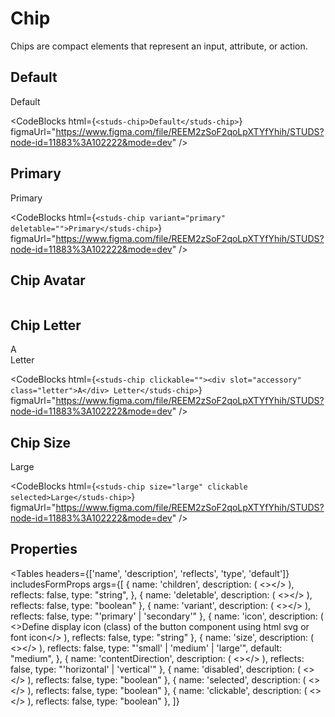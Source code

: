 # Chip

<HeaderComponent
  htmlTag="studs-chip"
  jsxTag="StudsChip"
  version="Since 2.0"
  status="Unstable"
  urlGithub="display/chip.ts"
  urlStrbook="studs-display-chip--docs"
/>

Chips are compact elements that represent an input, attribute, or action.

## Default

<ResizerFeatures>
  <studs-chip>Default</studs-chip>
</ResizerFeatures>

<CodeBlocks
  html={`
<studs-chip>Default</studs-chip>
  `}
  figmaUrl="https://www.figma.com/file/REEM2zSoF2qoLpXTYfYhih/STUDS?node-id=11883%3A102222&mode=dev"
/>

## Primary

<ResizerFeatures>
  <studs-chip variant="primary" deletable="">
    Primary
  </studs-chip>
</ResizerFeatures>

<CodeBlocks
  html={`
<studs-chip variant="primary" deletable="">Primary</studs-chip>
  `}
  figmaUrl="https://www.figma.com/file/REEM2zSoF2qoLpXTYfYhih/STUDS?node-id=11883%3A102222&mode=dev"
/>

## Chip Avatar

```html

```

## Chip Letter

<ResizerFeatures>
  <studs-chip clickable="">
    <div slot="accessory" class="letter">
      A
    </div>
    Letter
  </studs-chip>
</ResizerFeatures>

<CodeBlocks
  html={`
<studs-chip clickable=""><div slot="accessory" class="letter">A</div>
      Letter</studs-chip>
  `}
  figmaUrl="https://www.figma.com/file/REEM2zSoF2qoLpXTYfYhih/STUDS?node-id=11883%3A102222&mode=dev"
/>

## Chip Size

<studs-chip size="large" clickable selected>Large</studs-chip>

<CodeBlocks
  html={`
<studs-chip size="large" clickable selected>Large</studs-chip>
  `}
  figmaUrl="https://www.figma.com/file/REEM2zSoF2qoLpXTYfYhih/STUDS?node-id=11883%3A102222&mode=dev"
/>

## Properties

<Tables
  headers={['name', 'description', 'reflects', 'type', 'default']}
  includesFormProps
  args={[
    {
      name: 'children',
      description: (
        <></>
      ),
      reflects: false,
      type: "string",
    },
    {
      name: 'deletable',
      description: (
        <></>
      ),
      reflects: false,
      type: "boolean"
    },
    {
      name: 'variant',
      description: (
        <></>
      ),
      reflects: false,
      type: "'primary' | 'secondary'"
    },
    {
      name: 'icon',
      description: (
        <>Define display icon (class) of the button component using html svg or font icon</>
      ),
      reflects: false,
      type: "string"
    },
    {
      name: 'size',
      description: (
        <></>
      ),
      reflects: false,
      type: "'small' | 'medium' | 'large'",
      default: "medium",
    },
    {
      name: 'contentDirection',
      description: (
        <></>
      ),
      reflects: false,
      type: "'horizontal' | 'vertical'"
    },
    {
      name: 'disabled',
      description: (
        <></>
      ),
      reflects: false,
      type: "boolean"
    },
    {
      name: 'selected',
      description: (
        <></>
      ),
      reflects: false,
      type: "boolean"
    },
    {
      name: 'clickable',
      description: (
        <></>
      ),
      reflects: false,
      type: "boolean"
    },
  ]}
></Tables>
